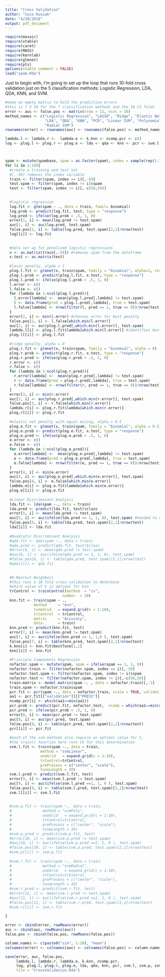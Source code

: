 ```yaml
---
title: "Cross Validation"
author: "Coco Kusiak"
date: "4/28/2018"
output: pdf_document
---
```


```r
require(mosaic)
require(xtable)
require(caret)
require(MASS)
require(kernlab)
require(glmnet)
require(pls)
options(xtable.comment = FALSE)
load("spam.Rda")
```

Just to begin with, I'm going to set up the loop that runs 10-fold cross validation just on the 5 classification methods: Logistic Regression, LDA, QDA, KNN, and SVM.  


```r
#make an empty matrix to hold the prediction errors
#this is 7 X 10 for the 7 classification methods and the 10 CV folds
error <- auc <- false.pos <- matrix(nrow = 11, ncol = 10)
method_names <- c("Logistic Regression", "LASSO", "Ridge", "Elastic Net", 
                  "LDA", "QDA", "KNN", "PCR", "Linear SVM", "Polynomial SVM",
                  "Radial SVM")
rownames(error) <- rownames(auc) <- rownames(false.pos) <- method_names

lambda.l <- lambda.r <-  lambda.e <- k.knn <- ncomp.pcr <- c()
log <- plog.l <- plog.r <- plog.e <- lda <- qda <- knn <- pcr <- svm.l <- svm.p <- svm.r <- list()



spam <- mutate(spambase, spam = as.factor(spam), index = sample(rep(1:10, each = 460)))
for (i in 1:10){
  #create a training and test set
  #[,-59] removes the index variable
  train <- filter(spam, index == i)[,-59]
  test.spam <- filter(spam, index != i)$spam
  test <- filter(spam, index != i)[,-c(58,59)]
  
  
  #logistic regression
  log.fit <- glm(spam ~ ., data = train, famil= binomial)
  log.prob <- predict(log.fit, test, type = "response")
  log.pred <- ifelse(log.prob > .5, 1, 0)
  error[1, i] <- mean(log.pred != test.spam)
  auc[1, i] <- auc(log.pred, test.spam)
  false.pos[1, i] <- table(log.pred, test.spam)[2,1]/nrow(test)
  log[[i]] <- log.fit
  
  
  #data set up for penalized logistic regressions
  x <- as.matrix(train[,-58]) #removes spam from the dataframe
  x.test <- as.matrix(test)
  
  #lasso penalty, alpda = 1
  plog.l.fit <- glmnet(x, train$spam, family = "binomial", alpha=1, standardize = TRUE)
  plog.l.prob <- predict(plog.l.fit, x.test, type = "response")
  plog.l.pred <- ifelse(plog.l.prob > .5, 1, 0)
  l.error <- c()
  l.false <- c()
  for (lambda in 1:ncol(plog.l.pred)){
    l.error[lambda] <-  mean(plog.l.pred[,lambda] != test.spam)
    l <- data.frame(pred = plog.l.pred[,lambda], true = test.spam)
    l.false[lambda] <- nrow(filter(l, pred == 1, true == 0))/nrow(test)
  }
  error[2, i] <- min(l.error) #chooses error for best penalty
  false.pos[2, i] <- l.false[which.min(l.error)]
  auc[2, i] <- auc(plog.l.pred[,which.min(l.error)], test.spam)
  lambda.l[i] <- plog.l.fit$lambda[which.min(l.error)] #identifies best lambda from model fit
  plog.l[[i]] <- plog.l.fit
  
  #ridge penalty, alpha = 0
  plog.r.fit <- glmnet(x, train$spam, family = "binomial", alpha = 0)
  plog.r.prob <- predict(plog.r.fit, x.test, type = "response")
  plog.r.pred <- ifelse(plog.r.prob > .5, 1, 0)
  r.error <- c()
  r.false <- c()
  for (lambda in 1:ncol(plog.r.pred)){
    r.error[lambda] <-  mean(plog.r.pred[,lambda] != test.spam)
    r <- data.frame(pred = plog.r.pred[,lambda], true = test.spam)
    r.false[lambda] <- nrow(filter(r, pred == 1, true == 0))/nrow(test)
  }
  error[3, i] <- min(r.error)
  auc[3, i] <- auc(plog.r.pred[,which.min(r.error)], test.spam)
  false.pos[3, i] <- r.false[which.min(r.error)]
  lambda.r[i] <- plog.r.fit$lambda[which.min(r.error)]
  plog.r[[i]] <- plog.r.fit
  
  #elastic net penalty with equal mixing, alpha = 0.5
  plog.e.fit <- glmnet(x, train$spam, family = "binomial", alpha = 0.5)
  plog.e.prob <- predict(plog.e.fit, x.test, type = "response")
  plog.e.pred <- ifelse(plog.e.prob > .5, 1, 0)
  e.error <- c()
  e.false <- c()
  for (lambda in 1:ncol(plog.e.pred)){
    e.error[lambda] <-  mean(plog.e.pred[,lambda] != test.spam)
    e <- data.frame(pred = plog.e.pred[,lambda], true = test.spam)
    e.false[lambda] <- nrow(filter(e, pred == 1, true == 0))/nrow(test)
  }
  error[4, i] <- min(e.error)
  auc[4, i] <- auc(plog.e.pred[,which.min(e.error)], test.spam)
  false.pos[4, i] <- e.false[which.min(e.error)]
  lambda.e[i] <- plog.e.fit$lambda[which.min(e.error)]
  plog.e[[i]] <- plog.e.fit
  
  #Linear Discriminant Analysis
  lda.fit <- lda(spam ~., data = train)
  lda.pred <- predict(lda.fit, test)$class
  error[5, i] <- mean(lda.pred != test.spam)
  auc[5, i] <- auc(ifelse(lda.pred == 1, 1, 0), test.spam) #needed to convert from factor
  false.pos[5, i] <- table(lda.pred, test.spam)[2,1]/nrow(test)
  lda[[i]] <- lda.fit
  
  #Quadratic Discriminant Analysis
  #qda.fit <- qda(spam ~., data = train)
  #qda.pred <- predict(qda.fit, test)$class
  #error[6, i] <- mean(qda.pred != test.spam)
  #auc[6, i] <- auc(ifelse(qda.pred == 1, 1, 0), test.spam)
  #false.pos[6, i] <- table(qda.pred, test.spam)[2,1]/nrow(test)
  #qda[[i]] <- qda.fit
  
  
  #K-Nearest Neighbors
  #this runs a 10 fold cross validation to determine
  #which value of k is optimal for knn
  trControl <- trainControl(method  = "cv",
                          number  = 10)
  knn.fit <- train(spam ~ .,
             method     = "knn",
             tuneGrid   = expand.grid(k = 1:10),
             trControl  = trControl,
             metric     = "Accuracy",
             data       = train)
  knn.pred <- predict(knn.fit, test)
  error[7, i] <- mean(knn.pred != test.spam)  
  auc[7, i] <- auc(ifelse(knn.pred == 1, 1,0 ), test.spam)
  false.pos[7, i] <- table(knn.pred, test.spam)[2,1]/nrow(test)
  k.knn[i] <- knn.fit$bestTune[1,1]
  knn[[i]] <- knn.fit
  
  #Principle Components Regression
  nofactor.spam <- mutate(spam, spam = ifelse(spam == 1, 1, 0))
  nofactor.train <- filter(nofactor.spam, index == i)[,-59]
  nofactor.test.spam <- filter(nofactor.spam, index != i)$spam
  nofactor.test <- filter(nofactor.spam, index != i)[,-c(58,59)]
  train.matrix <- model.matrix(spam ~. , data = nofactor.train)[,-1]
  train.spam <- nofactor.train$spam
  pcr.fit <- pcr(spam ~., data = nofactor.train, scale = TRUE, validation = "CV")
  aa1 <- pcr.fit[["validation"]][["PRESS"]]
  ncomp.pcr[i] <- which(aa1==min(aa1))
  pcr.prob <- predict(pcr.fit, nofactor.test,  ncomp = which(aa1==min(aa1)))
  pcr.pred <- ifelse(pcr.prob > .5, 1, 0)
  error[8, i] <- mean(pcr.pred != test.spam)
  auc[8, i] <- auc(pcr.pred, test.spam)
  false.pos[8, i] <- table(pcr.pred, test.spam)[2,1]/nrow(test)
  pcr[[i]] <- pcr.fit
  
  #each of the svm methods also require an optimal value for C, 
  #the train() function here runs CV for this determination
  svm.l.fit <- train(spam ~., data = train, 
                method = "svmLinear",
                uneGrid   = expand.grid(c = 1:10),
                trControl=trControl,
                preProcess = c("center", "scale"),
                tuneLength = 10)
  svm.l.pred <- predict(svm.l.fit, test)
  error[9, i] <- mean(svm.l.pred != test.spam)
  auc[9, i] <- auc(ifelse(svm.l.pred ==1, 1, 0 ), test.spam)
  false.pos[9, i] <- table(svm.l.pred, test.spam)[2,1]/nrow(test)
  svm.l[[i]] <- svm.l.fit
  
  
  #svm.p.fit <- train(spam ~., data = train, 
  #              method = "svmPoly",
  #              uneGrid   = expand.grid(c = 1:10),
  #              trControl=trControl,
  #              preProcess = c("center", "scale"),
  #              tuneLength = 10)
  #svm.p.pred <- predict(svm.p.fit, test)
  #error[10, i] <- mean(svm.p.pred != test.spam)
  #auc[10, i] <- auc(ifelse(svm.p.pred ==1, 1, 0 ), test.spam)
  #false.pos[10, i] <- table(svm.p.pred, test.spam)[2,1]/nrow(test)
  #svm.p[[i]] <- svm.p.fit
  
  #svm.r.fit <- train(spam ~., data = train, 
  #              method = "svmRadial",
  #              uneGrid   = expand.grid(c = 1:10),
  #              trControl=trControl,
  #              preProcess = c("center", "scale"),
  #              tuneLength = 10)
  #svm.r.pred <- predict(svm.r.fit, test)
  #error[11, i] <- mean(svm.r.pred != test.spam)
  #auc[11, i] <- auc(ifelse(svm.r.pred ==1, 1, 0 ), test.spam)
  #false.pos[11, i] <- table(svm.r.pred, test.spam)[2,1]/nrow(test)
  #svm.r[[i]] <- svm.r.fit
  
}

error <- cbind(error, rowMeans(error))
auc <- cbind(auc, rowMeans(auc))
false.pos <- cbind(false.pos, rowMeans(false.pos))

column.names <- c(paste0("sim", 1:10), "mean")
colnames(error) <- colnames(auc) <- colnames(false.pos) <- column.names

save(error, auc, false.pos, 
     lambda.l, lambda.r, lambda.e, k.knn, ncomp.pcr,
     log, plog.l, plog.r, plog.e, lda, qda, knn, pcr, svm.l, svm.p, svm.r,
     file = "CrossValidation.Rda")
```

